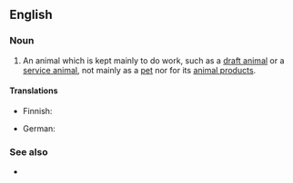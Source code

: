 ==English==

===Noun===
{{en-noun}}

# An animal which is kept mainly to do work, such as a [[draft animal]] or a [[service animal]], not mainly as a [[pet]] nor for its [[animal product]]s. 

====Translations====
{{trans-top|animal kept for work}}
* Finnish: {{t|fi|työjuhta}}
{{trans-mid}}
* German: {{t+|de|Arbeitstier|n}}
{{trans-bottom}}

===See also===
* {{l|en|workstock}}
